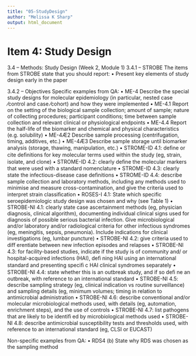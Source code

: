 ```yaml
---
title: "05-StudyDesign"
author: "Melissa K Sharp"
output: html_document
---
```


# Item 4: Study Design
3.4 – Methods: Study Design (Week 2, Module 1)
3.4.1 – STROBE
The items from STROBE state that you should report: 
•	Present key elements of study design early in the paper

3.4.2 – Objectives
Specific examples from QA: 
•	ME-4 Describe the special study designs for molecular epidemiology (in particular, nested case ⁄control and case ⁄cohort) and how they were implemented
•	ME-4.1 Report on the setting of the biological sample collection; amount of sample; nature of collecting procedures; participant conditions; time between sample collection and relevant clinical or physiological endpoints
•	ME-4.4 Report the half-life of the biomarker and chemical and physical characteristics (e.g. solubility)
•	ME-4Æ2 Describe sample processing (centrifugation, timing, additives, etc.)
•	ME-4Æ3 Describe sample storage until biomarker analysis (storage, thawing, manipulation, etc.)
•	STROME-ID 4.1: deﬁne or cite deﬁnitions for key molecular terms used within the study (eg, strain, isolate, and clone)
•	STROME-ID 4.2: clearly deﬁne the molecular markers that were used with a standard nomenclature
•	STROME-ID 4.3: clearly state the infectious-disease case deﬁnitions
•	STROME-ID 4.4: describe sample collection and laboratory methods, including any methods used to minimise and measure cross-contamination, and give the criteria used to interpret strain classiﬁcation
•	ROSES-I 4.1: State which specific seroepidemiologic study design was chosen and why (see Table 1)
•	STROBE-NI 4.1: clearly state case ascertainment methods (eg, physician diagnosis, clinical algorithm), documenting individual clinical signs used for diagnosis of possible serious bacterial infection. Give microbiological and/or laboratory and/or radiological criteria for other infectious syndromes (eg, meningitis, sepsis, pneumonia). Include indications for clinical investigations (eg, lumbar puncture)
•	STROBE-NI 4.2: give criteria used to diﬀ erentiate between new infection episodes and relapses
•	STROBE-NI 4.3: for facility-based studies, indicate if the study is of community and/ or hospital-acquired infections (HAI), deﬁ ning HAI using an international standard and presenting speciﬁ c HAI clinical syndromes separately
•	STROBE-NI 4.4: state whether this is an outbreak study, and if so deﬁ ne an outbreak, with reference to an international standard
•	STROBE-NI 4.5: describe sampling strategy (eg, clinical indication vs routine surveillance) and sampling details (eg, minimum volumes; timing in relation to antimicrobial administration
•	STROBE-NI 4.6: describe conventional and/or molecular microbiological methods used, with details (eg, automation, enrichment steps), and the use of controls
•	STROBE-NI 4.7: list pathogens that are likely to be identiﬁ ed by microbiological methods used
•	STROBE-NI 4.8: describe antimicrobial susceptibility tests and thresholds used, with reference to an international standard (eg, CLSI or EUCAST)

Non-specific examples from QA:
•	RDS4 (b) State why RDS was chosen as the sampling method

